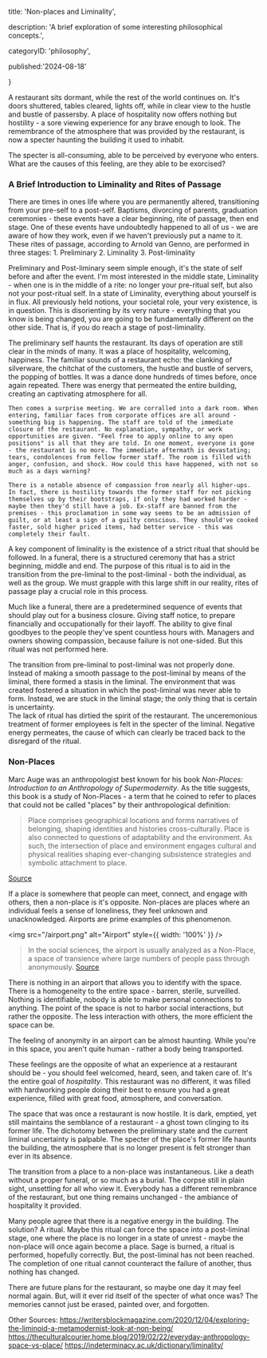 
title: 'Non-places and Liminality',

description: 'A brief exploration of some interesting philosophical concepts.',

categoryID: 'philosophy',

published:'2024-08-18'

}


A restaurant sits dormant, while the rest of the world continues on. It's doors shuttered, tables cleared, lights off, while in clear view to the hustle and bustle of passersby. A place of hospitality now offers nothing but hostility - a sore viewing experience for any brave enough to look. The remembrance of the atmosphere that was provided by the restaurant, is now a specter haunting the building it used to inhabit.

The specter is all-consuming, able to be perceived by everyone who enters. What are the causes of this feeling, are they able to be exorcised?



### A Brief Introduction to Liminality and Rites of Passage
There are times in ones life where you are permanently altered, transitioning from your pre-self to a post-self. Baptisms, divorcing of parents, graduation ceremonies - these events have a clear beginning, rite of passage, then end stage. One of these events have undoubtedly happened to all of us - we are aware of how they work, even if we haven't previously put a name to it. These rites of passage, according to Arnold van Genno, are performed in three stages:
	1. Preliminary
	2. Liminality
	3. Post-liminality

Preliminary and Post-liminary seem simple enough, it's the state of self before and after the event. I'm most interested in the middle state, Liminality - when one is in the middle of a rite: no longer your pre-ritual self, but also not your post-ritual self. In a state of Liminality, everything about yourself is in flux. All previously held notions, your societal role, your very existence, is in question. This is disorienting by its very nature - everything that you know is being changed, you are going to be fundamentally different on the other side. That is, if you do reach a stage of post-liminality. 


The preliminary self haunts the restaurant. Its days of operation are still clear in the minds of many. It was a place of hospitality, welcoming, happiness. The familiar sounds of a restaurant echo: the clanking of silverware, the chitchat of the customers, the hustle and bustle of servers, the popping of bottles. It was a dance done hundreds of times before, once again repeated. There was energy that permeated the entire building, creating an captivating atmosphere for all.


	Then comes a surprise meeting. We are corralled into a dark room. When entering, familiar faces from corporate offices are all around - something big is happening. The staff are told of the immediate closure of the restaurant. No explanation, sympathy, or work opportunities are given. "Feel free to apply online to any open positions" is all that they are told. In one moment, everyone is gone - the restaurant is no more. The immediate aftermath is devastating; tears, condolences from fellow former staff. The room is filled with anger, confusion, and shock. How could this have happened, with not so much as a days warning?
	
	There is a notable absence of compassion from nearly all higher-ups. In fact, there is hostility towards the former staff for not picking themselves up by their bootstraps, if only they had worked harder - maybe then they'd still have a job. Ex-staff are banned from the premises - this proclamation in some way seems to be an admission of guilt, or at least a sign of a guilty conscious. They should've cooked faster, sold higher priced items, had better service - this was completely their fault. 

A key component of liminality is the existence of a strict ritual that should be followed. In a funeral, there is a structured ceremony that has a strict beginning, middle and end. The purpose of this ritual is to aid in the transition from the pre-liminal to the post-liminal - both the individual, as well as the group. We must grapple with this large shift in our reality, rites of passage play a crucial role in this process.

Much like a funeral, there are a predetermined sequence of events that should play out for a business closure. Giving staff notice, to prepare financially and occupationally for their layoff. The ability to give final goodbyes to the people they've spent countless hours with. Managers and owners showing compassion, because failure is not one-sided. But this ritual was not performed here. 

The transition from pre-liminal to post-liminal was not properly done. Instead of making a smooth passage to the post-liminal by means of the liminal, there formed a stasis in the liminal. The environment that was created fostered a situation in which the post-liminal was never able to form. Instead, we are stuck in the liminal stage; the only thing that is certain is uncertainty.
\
The lack of ritual has dirtied the spirit of the restaurant. The unceremonious treatment of former employees is felt in the specter of the liminal. Negative energy permeates, the cause of which can clearly be traced back to the disregard of the ritual.  


### Non-Places
Marc Auge was an anthropologist best known for his book *Non-Places: Introduction to an Anthropology of Supermodernity*. As the title suggests, this book is a study of Non-Places - a term that he coined to refer to places that could not be called "places" by their anthropological definition:

>Place comprises geographical locations and forms narratives of belonging, shaping identities and histories cross-culturally. Place is also connected to questions of adaptability and the environment. As such, the intersection of place and environment engages cultural and physical realities shaping ever-changing subsistence strategies and symbolic attachment to place.

[Source](https://www.unr.edu/anthropology/about/place-environment)

If a place is somewhere that people can meet, connect, and engage with others, then a non-place is it's opposite. Non-places are places where an individual feels a sense of loneliness, they feel unknown and unacknowledged.  Airports are prime examples of this phenomenon.

<img src="/airport.png" alt="Airport" style={{ width: '100%' }} />

>In the social sciences, the airport is usually analyzed as a Non-Place, a space of transience where large numbers of people pass through anonymously.
[Source](https://airtraveldesign.guide/Non-Place)



There is nothing in an airport that allows you to identify with the space. There is a homogeneity to the entire space - barren, sterile, surveilled. Nothing is identifiable, nobody is able to make personal connections to anything. The point of the space is not to harbor social interactions, but rather the opposite. The less interaction with others, the more efficient the space can be. 

The feeling of anonymity in an airport can be almost haunting. While you're in this space, you aren't quite human - rather a body being transported. 

These feelings are the opposite of what an experience at a restaurant should be - you should feel welcomed, heard, seen, and taken care of. It's the entire goal of _hospitality_. This restaurant was no different, it was filled with hardworking people doing their best to ensure you had a great experience, filled with great food, atmosphere, and conversation. 

The space that was once a restaurant is now hostile. It is dark, emptied, yet still maintains the semblance of a restaurant - a ghost town clinging to its former life. The dichotomy between the preliminary state and the current liminal uncertainty is palpable. The specter of the place's former life haunts the building, the atmosphere that is no longer present is felt stronger than ever in its absence. 

The transition from a place to a non-place was instantaneous. Like a death without a proper funeral, or so much as a burial. The corpse still in plain sight, unsettling for all who view it. Everybody has a different remembrance of the restaurant, but one thing remains unchanged - the ambiance of hospitality it provided. 


Many people agree that there is a negative energy in the building. The solution? A ritual. Maybe this ritual can force the space into a post-liminal stage, one where the place is no longer in a state of unrest - maybe the non-place will once again become a place. Sage is burned, a ritual is performed, hopefully correctly. But, the post-liminal has not been reached. The completion of one ritual cannot counteract the failure of another, thus nothing has changed.

There are future plans for the restaurant, so maybe one day it may feel normal again. But, will it ever rid itself of the specter of what once was? The memories cannot just be erased, painted over, and forgotten. 



Other Sources:
https://writersblockmagazine.com/2020/12/04/exploring-the-liminoid-a-metamodernist-look-at-non-being/
https://theculturalcourier.home.blog/2019/02/22/everyday-anthropology-space-vs-place/
https://indeterminacy.ac.uk/dictionary/liminality/